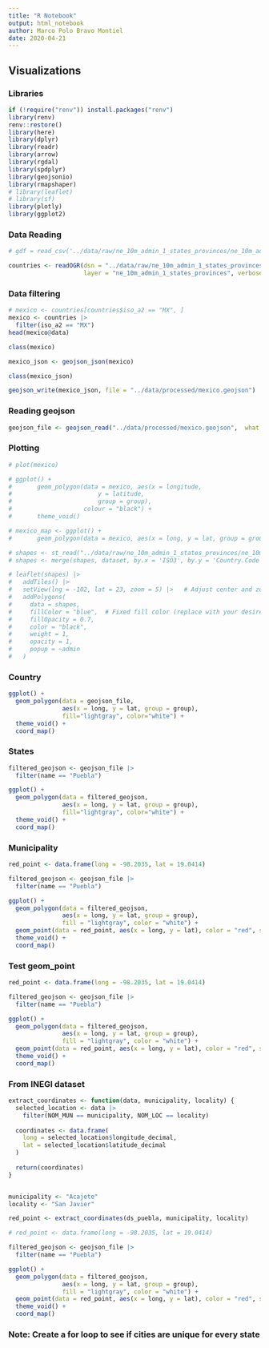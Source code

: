```yaml
---
title: "R Notebook"
output: html_notebook
author: Marco Polo Bravo Montiel
date: 2020-04-21
---
```


## Visualizations

### Libraries

```r
if (!require("renv")) install.packages("renv")
library(renv)
renv::restore()
library(here)
library(dplyr)
library(readr)
library(arrow)
library(rgdal)
library(spdplyr)
library(geojsonio)
library(rmapshaper)
# library(leaflet)
# library(sf)
library(plotly)
library(ggplot2)
```

### Data Reading

```r
# gdf = read_csv('../data/raw/ne_10m_admin_1_states_provinces/ne_10m_admin_1_states_provinces.shp')

countries <- readOGR(dsn = "../data/raw/ne_10m_admin_1_states_provinces",
                     layer = "ne_10m_admin_1_states_provinces", verbose = FALSE)

```

### Data filtering

```r
# mexico <- countries[countries$iso_a2 == "MX", ]
mexico <- countries |>  
  filter(iso_a2 == "MX")
head(mexico@data)
```

```r
class(mexico)
```

```r
mexico_json <- geojson_json(mexico)
```

```r
class(mexico_json)
```

```r
geojson_write(mexico_json, file = "../data/processed/mexico.geojson")
```

### Reading geojson

```r
geojson_file <- geojson_read("../data/processed/mexico.geojson",  what = "sp")
```

### Plotting

```r
# plot(mexico)
```

```r
# ggplot() +
#       geom_polygon(data = mexico, aes(x = longitude,
#                        y = latitude,
#                        group = group),
#                    colour = "black") +
#       theme_void()

# mexico_map <- ggplot() + 
#       geom_polygon(data = mexico, aes(x = long, y = lat, group = group), colour = "black", fill = NA)
```

```r
# shapes <- st_read("../data/raw/ne_10m_admin_1_states_provinces/ne_10m_admin_1_states_provinces.shp")
# shapes <- merge(shapes, dataset, by.x = 'ISO3', by.y = 'Country.Code')
```

```r
# leaflet(shapes) |> 
#   addTiles() |> 
#   setView(lng = -102, lat = 23, zoom = 5) |>   # Adjust center and zoom level
#   addPolygons(
#     data = shapes,
#     fillColor = "blue",  # Fixed fill color (replace with your desired attribute)
#     fillOpacity = 0.7,
#     color = "black",
#     weight = 1,
#     opacity = 1,
#     popup = ~admin
#   )
```

### Country

```r
ggplot() +
  geom_polygon(data = geojson_file,
               aes(x = long, y = lat, group = group),
               fill="lightgray", color="white") +
  theme_void() +
  coord_map()
```

### States

```r
filtered_geojson <- geojson_file |> 
  filter(name == "Puebla")

ggplot() +
  geom_polygon(data = filtered_geojson,
               aes(x = long, y = lat, group = group),
               fill="lightgray", color="white") +
  theme_void() +
  coord_map()
```

### Municipality

```r
red_point <- data.frame(long = -98.2035, lat = 19.0414)

filtered_geojson <- geojson_file |> 
  filter(name == "Puebla")

ggplot() +
  geom_polygon(data = filtered_geojson,
               aes(x = long, y = lat, group = group),
               fill = "lightgray", color = "white") +
  geom_point(data = red_point, aes(x = long, y = lat), color = "red", size = 3) +
  theme_void() +
  coord_map()
```

### Test geom_point

```r
red_point <- data.frame(long = -98.2035, lat = 19.0414)

filtered_geojson <- geojson_file |> 
  filter(name == "Puebla")

ggplot() +
  geom_polygon(data = filtered_geojson,
               aes(x = long, y = lat, group = group),
               fill = "lightgray", color = "white") +
  geom_point(data = red_point, aes(x = long, y = lat), color = "red", size = 3) +
  theme_void() +
  coord_map()
```

### From INEGI dataset

```r

extract_coordinates <- function(data, municipality, locality) {
  selected_location <- data |> 
    filter(NOM_MUN == municipality, NOM_LOC == locality)
  
  coordinates <- data.frame(
    long = selected_location$longitude_decimal,
    lat = selected_location$latitude_decimal
  )
  
  return(coordinates)
}


municipality <- "Acajete"
locality <- "San Javier"

red_point <- extract_coordinates(ds_puebla, municipality, locality)

# red_point <- data.frame(long = -98.2035, lat = 19.0414)

filtered_geojson <- geojson_file |> 
  filter(name == "Puebla")

ggplot() +
  geom_polygon(data = filtered_geojson,
               aes(x = long, y = lat, group = group),
               fill = "lightgray", color = "white") +
  geom_point(data = red_point, aes(x = long, y = lat), color = "red", size = 3) +
  theme_void() +
  coord_map()
```

### Note: Create a for loop to see if cities are unique for every state
